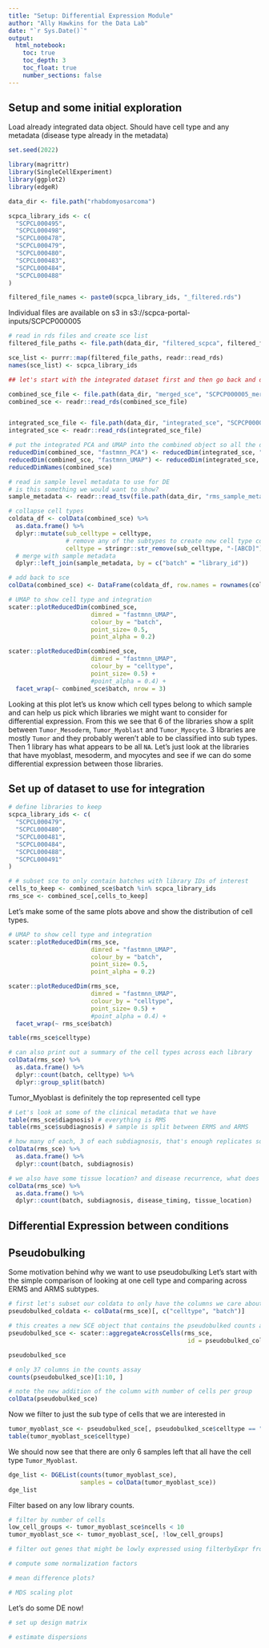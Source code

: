 ```yaml
---
title: "Setup: Differential Expression Module"
author: "Ally Hawkins for the Data Lab"
date: "`r Sys.Date()`"
output: 
  html_notebook:
    toc: true
    toc_depth: 3
    toc_float: true
    number_sections: false
---
```



## Setup and some initial exploration

Load already integrated data object. 
Should have cell type and any metadata (disease type already in the metadata)


```r
set.seed(2022)

library(magrittr)
library(SingleCellExperiment)
library(ggplot2)
library(edgeR)
```


```r
data_dir <- file.path("rhabdomyosarcoma")

scpca_library_ids <- c(
  "SCPCL000495",
  "SCPCL000498",
  "SCPCL000478",
  "SCPCL000479",
  "SCPCL000480",
  "SCPCL000483",
  "SCPCL000484",
  "SCPCL000488"
)

filtered_file_names <- paste0(scpca_library_ids, "_filtered.rds")
```

Individual files are available on s3 in s3://scpca-portal-inputs/SCPCP000005
```r
# read in rds files and create sce list 
filtered_file_paths <- file.path(data_dir, "filtered_scpca", filtered_file_names)

sce_list <- purrr::map(filtered_file_paths, readr::read_rds)
names(sce_list) <- scpca_library_ids
```

```r
## let's start with the integrated dataset first and then go back and deal with how we made it since a lot of what goes into creating the dataset for integration we can apply here too so we might want to reuse code 
```

```r
combined_sce_file <- file.path(data_dir, "merged_sce", "SCPCP000005_merged_sce.rds")
combined_sce <- readr::read_rds(combined_sce_file)


integrated_sce_file <- file.path(data_dir, "integrated_sce", "SCPCP000005_integrated_fastmnn_sce.rds")
integrated_sce <- readr::read_rds(integrated_sce_file)
```

```r
# put the integrated PCA and UMAP into the combined object so all the data is together 
reducedDim(combined_sce, "fastmnn_PCA") <- reducedDim(integrated_sce, "fastmnn_PCA")
reducedDim(combined_sce, "fastmnn_UMAP") <- reducedDim(integrated_sce, "fastmnn_UMAP")
reducedDimNames(combined_sce)
```

```r
# read in sample level metadata to use for DE 
# is this something we would want to show? 
sample_metadata <- readr::read_tsv(file.path(data_dir, "rms_sample_metadata.tsv"))
```

```r
# collapse cell types 
coldata_df <- colData(combined_sce) %>%
  as.data.frame() %>%
  dplyr::mutate(sub_celltype = celltype,
                # remove any of the subtypes to create new cell type column 
                celltype = stringr::str_remove(sub_celltype, "-[ABCD]")) %>%
  # merge with sample metadata 
  dplyr::left_join(sample_metadata, by = c("batch" = "library_id"))

# add back to sce 
colData(combined_sce) <- DataFrame(coldata_df, row.names = rownames(coldata_df))
```


```r
# UMAP to show cell type and integration  
scater::plotReducedDim(combined_sce,
                       dimred = "fastmnn_UMAP",
                       colour_by = "batch",
                       point_size= 0.5,
                       point_alpha = 0.2)

```

```r
scater::plotReducedDim(combined_sce,
                       dimred = "fastmnn_UMAP",
                       colour_by = "celltype",
                       point_size= 0.5) + 
                       #point_alpha = 0.4) +
  facet_wrap(~ combined_sce$batch, nrow = 3)
```

Looking at this plot let's us know which cell types belong to which sample and can help us pick which libraries we might want to consider for differential expression.
From this we see that 6 of the libraries show a split between `Tumor_Mesoderm`, `Tumor_Myoblast` and `Tumor_Myocyte`.
3 libraries are mostly `Tumor` and they probably weren't able to be classified into sub types. 
Then 1 library has what appears to be all `NA`. 
Let's just look at the libraries that have myoblast, mesoderm, and myocytes and see if we can do some differential expression between those libraries. 

## Set up of dataset to use for integration

```r
# define libraries to keep
scpca_library_ids <- c(
  "SCPCL000479",
  "SCPCL000480",
  "SCPCL000481",
  "SCPCL000484",
  "SCPCL000488",
  "SCPCL000491"
)

# # subset sce to only contain batches with library IDs of interest 
cells_to_keep <- combined_sce$batch %in% scpca_library_ids
rms_sce <- combined_sce[,cells_to_keep]
```

Let's make some of the same plots above and show the distribution of cell types. 

```r
# UMAP to show cell type and integration  
scater::plotReducedDim(rms_sce,
                       dimred = "fastmnn_UMAP",
                       colour_by = "batch",
                       point_size= 0.5,
                       point_alpha = 0.2)
```

```r
scater::plotReducedDim(rms_sce,
                       dimred = "fastmnn_UMAP",
                       colour_by = "celltype",
                       point_size= 0.5) + 
                       #point_alpha = 0.4) +
  facet_wrap(~ rms_sce$batch)
```

```r
table(rms_sce$celltype)

# can also print out a summary of the cell types across each library 
colData(rms_sce) %>%
  as.data.frame() %>%
  dplyr::count(batch, celltype) %>%
  dplyr::group_split(batch)
```
Tumor_Myoblast is definitely the top represented cell type 

```r
# Let's look at some of the clinical metadata that we have 
table(rms_sce$diagnosis) # everything is RMS 
table(rms_sce$subdiagnosis) # sample is split between ERMS and ARMS 

# how many of each, 3 of each subdiagnosis, that's enough replicates so let's compare! 
colData(rms_sce) %>%
  as.data.frame() %>%
  dplyr::count(batch, subdiagnosis)
```

```r
# we also have some tissue location? and disease recurrence, what does that breakdown look like 
colData(rms_sce) %>%
  as.data.frame() %>%
  dplyr::count(batch, subdiagnosis, disease_timing, tissue_location)
```


## Differential Expression between conditions 

## Pseudobulking 

Some motivation behind why we want to use pseudobulking 
Let's start with the simple comparison of looking at one cell type and comparing across ERMS and ARMS subtypes. 

```r
# first let's subset our coldata to only have the columns we care about in pseudobulking 
pseudobulked_coldata <- colData(rms_sce)[, c("celltype", "batch")]

# this creates a new SCE object that contains the pseudobulked counts across the provided groups 
pseudobulked_sce <- scater::aggregateAcrossCells(rms_sce, 
                                                  id = pseudobulked_coldata)

pseudobulked_sce
```
```r
# only 37 columns in the counts assay 
counts(pseudobulked_sce)[1:10, ]
```

```r
# note the new addition of the column with number of cells per group 
colData(pseudobulked_sce)

```

Now we filter to just the sub type of cells that we are interested in 

```r
tumor_myoblast_sce <- pseudobulked_sce[, pseudobulked_sce$celltype == "Tumor_Myoblast"]
table(tumor_myoblast_sce$celltype)
```

We should now see that there are only 6 samples left that all have the cell type `Tumor_Myoblast`. 

```r
dge_list <- DGEList(counts(tumor_myoblast_sce),
                    samples = colData(tumor_myoblast_sce))
dge_list
```
Filter based on any low library counts. 

```r
# filter by number of cells 
low_cell_groups <- tumor_myoblast_sce$ncells < 10
tumor_myoblast_sce <- tumor_myoblast_sce[, !low_cell_groups]

# filter out genes that might be lowly expressed using filterbyExpr from DGE 

```

```r
# compute some normalization factors 
```

```r
# mean difference plots? 
```

```r
# MDS scaling plot 
```

Let's do some DE now! 

```r
# set up design matrix 
```


```r
# estimate dispersions 
```

```r

```

